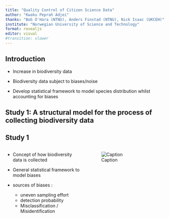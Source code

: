 ```yaml
---
title: "Quality Control of Citizen Science Data"
author: "Kwaku Peprah Adjei"
thanks: "Bob O'Hara (NTNU), Anders Finstad (NTNU), Nick Isaac (UKCEH)"
institute: "Norwegian University of Science and Technology"
format: revealjs
editor: visual
#transition: slower
---
```


## Introduction

* Increase in biodiversity data

* Biodiversity data subject to biases/noise

* Develop statistical framework to model species distribution whilst accounting for biases


## Study 1: A structural model for the process of collecting biodiversity data



## Study 1
:::: {.columns}

::: {.column width="50%"}
* Concept of how biodiversity data is collected

* General statistical framework to model biases

* sources of biases : 
  + uneven sampling effort
  + detection probability
  + Misclassification / Misidentification
:::

::: {.column width="50%"}
![Caption](FiguresForPresentatation/flowchart_new.png)
:::

::::
